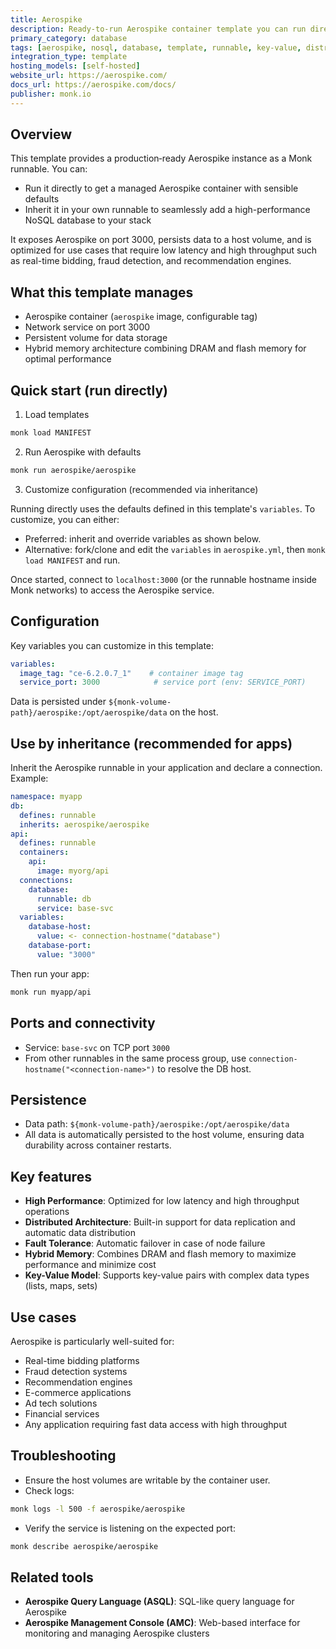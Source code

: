 ```yaml
---
title: Aerospike
description: Ready-to-run Aerospike container template you can run directly or inherit to integrate a high-performance NoSQL database into your stack.
primary_category: database
tags: [aerospike, nosql, database, template, runnable, key-value, distributed, real-time]
integration_type: template
hosting_models: [self-hosted]
website_url: https://aerospike.com/
docs_url: https://aerospike.com/docs/
publisher: monk.io
---
```


## Overview

This template provides a production‑ready Aerospike instance as a Monk runnable. You can:

- Run it directly to get a managed Aerospike container with sensible defaults
- Inherit it in your own runnable to seamlessly add a high-performance NoSQL database to your stack

It exposes Aerospike on port 3000, persists data to a host volume, and is optimized for use cases that require low latency and high throughput such as real-time bidding, fraud detection, and recommendation engines.

## What this template manages

- Aerospike container (`aerospike` image, configurable tag)
- Network service on port 3000
- Persistent volume for data storage
- Hybrid memory architecture combining DRAM and flash memory for optimal performance

## Quick start (run directly)

1) Load templates

```bash
monk load MANIFEST
```

2) Run Aerospike with defaults

```bash
monk run aerospike/aerospike
```

3) Customize configuration (recommended via inheritance)

Running directly uses the defaults defined in this template's `variables`. To customize, you can either:

- Preferred: inherit and override variables as shown below.
- Alternative: fork/clone and edit the `variables` in `aerospike.yml`, then `monk load MANIFEST` and run.

Once started, connect to `localhost:3000` (or the runnable hostname inside Monk networks) to access the Aerospike service.

## Configuration

Key variables you can customize in this template:

```yaml
variables:
  image_tag: "ce-6.2.0.7_1"    # container image tag
  service_port: 3000            # service port (env: SERVICE_PORT)
```

Data is persisted under `${monk-volume-path}/aerospike:/opt/aerospike/data` on the host.

## Use by inheritance (recommended for apps)

Inherit the Aerospike runnable in your application and declare a connection. Example:

```yaml
namespace: myapp
db:
  defines: runnable
  inherits: aerospike/aerospike
api:
  defines: runnable
  containers:
    api:
      image: myorg/api
  connections:
    database:
      runnable: db
      service: base-svc
  variables:
    database-host:
      value: <- connection-hostname("database")
    database-port:
      value: "3000"
```

Then run your app:

```bash
monk run myapp/api
```

## Ports and connectivity

- Service: `base-svc` on TCP port `3000`
- From other runnables in the same process group, use `connection-hostname("<connection-name>")` to resolve the DB host.

## Persistence

- Data path: `${monk-volume-path}/aerospike:/opt/aerospike/data`
- All data is automatically persisted to the host volume, ensuring data durability across container restarts.

## Key features

- **High Performance**: Optimized for low latency and high throughput operations
- **Distributed Architecture**: Built-in support for data replication and automatic data distribution
- **Fault Tolerance**: Automatic failover in case of node failure
- **Hybrid Memory**: Combines DRAM and flash memory to maximize performance and minimize cost
- **Key-Value Model**: Supports key-value pairs with complex data types (lists, maps, sets)

## Use cases

Aerospike is particularly well-suited for:

- Real-time bidding platforms
- Fraud detection systems
- Recommendation engines
- E-commerce applications
- Ad tech solutions
- Financial services
- Any application requiring fast data access with high throughput

## Troubleshooting

- Ensure the host volumes are writable by the container user.
- Check logs:

```bash
monk logs -l 500 -f aerospike/aerospike
```

- Verify the service is listening on the expected port:

```bash
monk describe aerospike/aerospike
```

## Related tools

- **Aerospike Query Language (ASQL)**: SQL-like query language for Aerospike
- **Aerospike Management Console (AMC)**: Web-based interface for monitoring and managing Aerospike clusters
